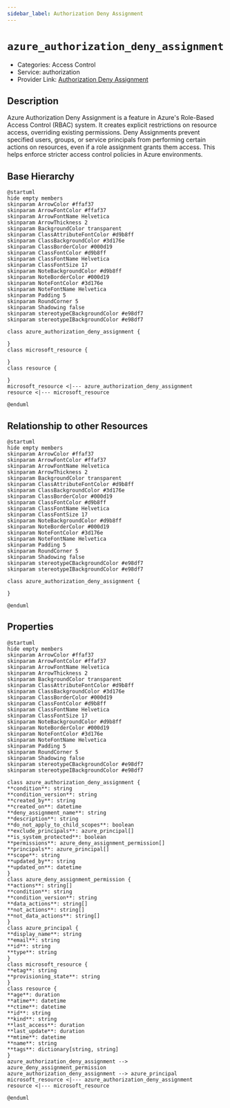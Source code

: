 ```yaml
---
sidebar_label: Authorization Deny Assignment
---
```


# `azure_authorization_deny_assignment`

- Categories: Access Control
- Service: authorization
- Provider Link: [Authorization Deny Assignment](https://learn.microsoft.com/en-us/azure/role-based-access-control/deny-assignments)

## Description

Azure Authorization Deny Assignment is a feature in Azure's Role-Based Access Control (RBAC) system. It creates explicit restrictions on resource access, overriding existing permissions. Deny Assignments prevent specified users, groups, or service principals from performing certain actions on resources, even if a role assignment grants them access. This helps enforce stricter access control policies in Azure environments.

## Base Hierarchy

<ZoomPanPinch>

```kroki imgType="plantuml" imgAlt="Hierarchy of Authorization Deny Assignment"
@startuml
hide empty members
skinparam ArrowColor #ffaf37
skinparam ArrowFontColor #ffaf37
skinparam ArrowFontName Helvetica
skinparam ArrowThickness 2
skinparam BackgroundColor transparent
skinparam ClassAttributeFontColor #d9b8ff
skinparam ClassBackgroundColor #3d176e
skinparam ClassBorderColor #000d19
skinparam ClassFontColor #d9b8ff
skinparam ClassFontName Helvetica
skinparam ClassFontSize 17
skinparam NoteBackgroundColor #d9b8ff
skinparam NoteBorderColor #000d19
skinparam NoteFontColor #3d176e
skinparam NoteFontName Helvetica
skinparam Padding 5
skinparam RoundCorner 5
skinparam Shadowing false
skinparam stereotypeCBackgroundColor #e98df7
skinparam stereotypeIBackgroundColor #e98df7

class azure_authorization_deny_assignment {

}
class microsoft_resource {

}
class resource {

}
microsoft_resource <|--- azure_authorization_deny_assignment
resource <|--- microsoft_resource

@enduml
```

</ZoomPanPinch>

## Relationship to other Resources

<ZoomPanPinch>

```kroki imgType="plantuml" imgAlt="Diagram of Authorization Deny Assignment resource relationships"
@startuml
hide empty members
skinparam ArrowColor #ffaf37
skinparam ArrowFontColor #ffaf37
skinparam ArrowFontName Helvetica
skinparam ArrowThickness 2
skinparam BackgroundColor transparent
skinparam ClassAttributeFontColor #d9b8ff
skinparam ClassBackgroundColor #3d176e
skinparam ClassBorderColor #000d19
skinparam ClassFontColor #d9b8ff
skinparam ClassFontName Helvetica
skinparam ClassFontSize 17
skinparam NoteBackgroundColor #d9b8ff
skinparam NoteBorderColor #000d19
skinparam NoteFontColor #3d176e
skinparam NoteFontName Helvetica
skinparam Padding 5
skinparam RoundCorner 5
skinparam Shadowing false
skinparam stereotypeCBackgroundColor #e98df7
skinparam stereotypeIBackgroundColor #e98df7

class azure_authorization_deny_assignment {

}

@enduml
```

</ZoomPanPinch>

## Properties

<ZoomPanPinch>

```kroki imgType="plantuml" imgAlt="Diagram of Authorization Deny Assignment data model"
@startuml
hide empty members
skinparam ArrowColor #ffaf37
skinparam ArrowFontColor #ffaf37
skinparam ArrowFontName Helvetica
skinparam ArrowThickness 2
skinparam BackgroundColor transparent
skinparam ClassAttributeFontColor #d9b8ff
skinparam ClassBackgroundColor #3d176e
skinparam ClassBorderColor #000d19
skinparam ClassFontColor #d9b8ff
skinparam ClassFontName Helvetica
skinparam ClassFontSize 17
skinparam NoteBackgroundColor #d9b8ff
skinparam NoteBorderColor #000d19
skinparam NoteFontColor #3d176e
skinparam NoteFontName Helvetica
skinparam Padding 5
skinparam RoundCorner 5
skinparam Shadowing false
skinparam stereotypeCBackgroundColor #e98df7
skinparam stereotypeIBackgroundColor #e98df7

class azure_authorization_deny_assignment {
**condition**: string
**condition_version**: string
**created_by**: string
**created_on**: datetime
**deny_assignment_name**: string
**description**: string
**do_not_apply_to_child_scopes**: boolean
**exclude_principals**: azure_principal[]
**is_system_protected**: boolean
**permissions**: azure_deny_assignment_permission[]
**principals**: azure_principal[]
**scope**: string
**updated_by**: string
**updated_on**: datetime
}
class azure_deny_assignment_permission {
**actions**: string[]
**condition**: string
**condition_version**: string
**data_actions**: string[]
**not_actions**: string[]
**not_data_actions**: string[]
}
class azure_principal {
**display_name**: string
**email**: string
**id**: string
**type**: string
}
class microsoft_resource {
**etag**: string
**provisioning_state**: string
}
class resource {
**age**: duration
**atime**: datetime
**ctime**: datetime
**id**: string
**kind**: string
**last_access**: duration
**last_update**: duration
**mtime**: datetime
**name**: string
**tags**: dictionary[string, string]
}
azure_authorization_deny_assignment --> azure_deny_assignment_permission
azure_authorization_deny_assignment --> azure_principal
microsoft_resource <|--- azure_authorization_deny_assignment
resource <|--- microsoft_resource

@enduml
```

</ZoomPanPinch>
